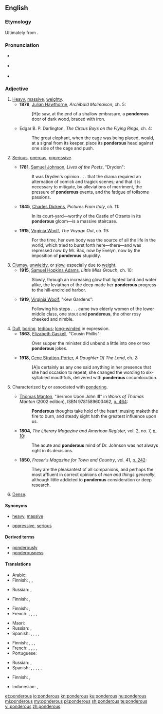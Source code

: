 {{was wotd|2010|November|2}}
==English==

===Etymology===
Ultimately from {{etyl|la|en}} {{term|ponderōsus||weighty|lang=la}}.

===Pronunciation===
* {{a|UK}} {{IPA|/ˈpɒn.dəɹ.əs/|lang=en}}
* {{a|US}} {{IPA|/ˈpɑn.dɚ.əs/|lang=en}}
* {{audio|en-us-ponderous.ogg|Audio (US)|lang=en}}

===Adjective===
{{en-adj}}

# [[heavy|Heavy]], [[massive]], [[weighty]].
#* '''1879''', [[w:Julian Hawthorne|Julian Hawthorne]], ''Archibald Malmaison'', ch. 5:
#*: [H]e saw, at the end of a shallow embrasure, a '''ponderous''' door of dark wood, braced with iron.
#* {{circa|1920}} Edgar B. P. Darlington, ''The Circus Boys on the Flying Rings'', ch. 4:
#*: The great elephant, when the cage was being placed, would, at a signal from its keeper, place its '''ponderous''' head against one side of the cage and push.
# {{context|figuratively|by extension|lang=en}} [[serious|Serious]], [[onerous]], [[oppressive]].
#* '''1781''', [[w:Samuel Johnson|Samuel Johnson]], ''Lives of the Poets'', "Dryden":
#*: It was Dryden's opinion . . . that the drama required an alternation of comick and tragick scenes; and that it is necessary to mitigate, by alleviations of merriment, the pressure of '''ponderous''' events, and the fatigue of toilsome passions.
#* '''1845''', [[w:Charles Dickens|Charles Dickens]], ''Pictures From Italy'', ch. 11:
#*: In its court-yard—worthy of the Castle of Otranto in its '''ponderous''' gloom—is a massive staircase.
#* '''1915''', [[w:Virginia Woolf|Virginia Woolf]], ''The Voyage Out'', ch. 19:
#*: For the time, her own body was the source of all the life in the world, which tried to burst forth here—there—and was repressed now by Mr. Bax, now by Evelyn, now by the imposition of '''ponderous''' stupidity.
# [[clumsy|Clumsy]], [[unwieldy]], or [[slow]], especially due to [[weight]].
#* '''1915''', [[w:Samuel Hopkins Adams|Samuel Hopkins Adams]], ''Little Miss Grouch'', ch. 10:
#*: Slowly, through an increasing glow that lighted land and water alike, the leviathan of the deep made her '''ponderous''' progress to the hill-encircled harbor.
#* '''1919''', [[w:Virginia Woolf|Virginia Woolf]], "Kew Gardens":
#*: Following his steps . . . came two elderly women of the lower middle class, one stout and '''ponderous''', the other rosy cheeked and nimble.
# [[dull|Dull]], [[boring]], [[tedious]]; [[long-winded]] in expression.
#* '''1863''', [[w:Elizabeth Gaskell|Elizabeth Gaskell]], "Cousin Phillis":
#*: Over supper the minister did unbend a little into one or two '''ponderous''' jokes.
#* '''1918''', [[w:Gene Stratton-Porter|Gene Stratton-Porter]], ''A Daughter Of The Land'', ch. 2:
#*: [A]s certainly as any one said anything in her presence that she had occasion to repeat, she changed the wording to six-syllabled mouthfuls, delivered with '''ponderous''' circumlocution.
# {{context|rare|lang=en}} Characterized by or associated with [[ponder]]ing.
#* {{circa|1660}} [[w:Thomas Manton|Thomas Manton]], "Sermon Upon John III" in ''Works of Thomas Manton'' (2002 edition), ISBN	9781589603462, [http://books.google.ca/books?id=nHpSJCsBOi8C&dq=%22ponderous+thoughts%22&q=%22ponderous+thoughts%22#v=snippet&q=%22ponderous%20thoughts%22&f=false p. 464]:
#*: '''Ponderous''' thoughts take hold of the heart; musing maketh the fire to burn, and steady sight hath the greatest influence upon us.
#* '''1804''', ''The Literary Magazine and American Register'', vol. 2, no. 7, [http://books.google.ca/books?id=FB0AAAAAYAAJ&dq=%22ponderous+mind%22&q=%22ponderous+mind%22#v=snippet&q=%22ponderous%20mind%22&f=false p. 10]:
#*: The acute and '''ponderous''' mind of Dr. Johnson was not always right in its decisions.
#* '''1850''', ''Fraser's Magazine for Town and Country'', vol. 41, [http://books.google.ca/books?id=yU8ZAAAAYAAJ&dq=%22ponderous+consideration%22&q=%22ponderous+consideration%22#v=snippet&q=%22ponderous%20consideration%22&f=false p. 242]:
#*: They are the pleasantest of all companions, and perhaps the most affluent in correct opinions of ''men and things generally'', although little addicted to '''ponderous''' consideration or deep research.
# {{context|obsolete|lang=en}} [[dense|Dense]].

====Synonyms====
* {{sense|heavy, massive}} [[heavy]], [[massive]]
* {{sense|serious, onerous}} [[oppressive]], [[serious]]

====Derived terms====
* [[ponderously]]
* [[ponderousness]]

====Translations====
{{trans-top|heavy, massive, weighty}}
* Arabic: {{t|ar|ثقيل|sc=Arab}}
* Finnish: {{t+|fi|raskas}}, {{t+|fi|painava}}, {{t|fi|järkälemäinen}}
{{trans-mid}}
* Russian: {{t+|ru|тяжёлый|tr=tjažólyj}}, {{t+|ru|увесистый|tr=uvésistyj}}
{{trans-bottom}}

{{trans-top|serious, onerous, oppressive}}
* Finnish: {{t+|fi|rasittava}}, {{t+|fi|raskas}}
{{trans-mid}}
{{trans-bottom}}

{{trans-top|clumsy, unwieldy, or slow, especially due to weight}}
* Finnish: {{t+|fi|kömpelö}}, {{t+|fi|raskas}}
* French: {{t+|fr|pesant}}, {{t+|fr|maladroit}}, {{t+|fr|béotien}}, {{t+|fr|grossier}}, {{t+|fr|conformiste}}
{{trans-mid}}
* Maori: {{t|mi|māngaingai}}
* Russian: {{t+|ru|неуклюжий|tr=neukljúžij }}, {{t+|ru|неповоротливый|tr=nepovorótlivyj}}
* Spanish: {{t+|es|pesado}}, {{t+|es|torpe}}, {{t+|es|beocio}}, {{t+|es|grosero}}, {{t|es|conformista}}
{{trans-bottom}}

{{trans-top|dull or boring}}
* Finnish: {{t+|fi|rasittava}}, {{t+|fi|pitkäveteinen}}, {{t|fi|uuvuttava}}, {{t+|fi|raskas}}
* French: {{t+|fr|lourd}}, {{t+|fr|pesant}}, {{t+|fr|écrasant}}, {{t+|fr|abrutissant}}, {{t+|fr|dogmatique}}
* Portuguese: {{t+|pt|enfadonho|m}}
{{trans-mid}}
* Russian: {{t+|ru|скучный|tr=skúčnyj}}, {{t+|ru|нудный|tr=núdnyj}}
* Spanish: {{t+|es|grave}}, {{t+|es|torpe}}, {{t+|es|abrumador}}, {{t|es|agobiante}}, {{t+|es|aplastante}}, {{t|es|dogmático}}
{{trans-bottom}}

{{trans-top|characterized by or associated with pondering}}
* Finnish: {{t|fi|pohdiskeleva}}, {{t|fi|raskassoutuinen}}
{{trans-mid}}
{{trans-bottom}}

{{trans-see|dense}}

{{checktrans-top}}
* Indonesian: {{t-check|id|bosan|alt=membosankan}}, {{t-check|id|berat dan lambat}}
{{trans-bottom}}

[[et:ponderous]]
[[io:ponderous]]
[[kn:ponderous]]
[[ku:ponderous]]
[[hu:ponderous]]
[[ml:ponderous]]
[[my:ponderous]]
[[pl:ponderous]]
[[sh:ponderous]]
[[te:ponderous]]
[[vi:ponderous]]
[[zh:ponderous]]